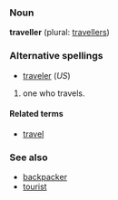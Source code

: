 ===Noun===
'''traveller''' (plural: [[travellers]])

===Alternative spellings===
*[[traveler]] (''US'')<!-- Canada one l or two? -->

# one who travels.

====Related terms====
*[[travel]]

===See also===
*[[backpacker]]
*[[tourist]]